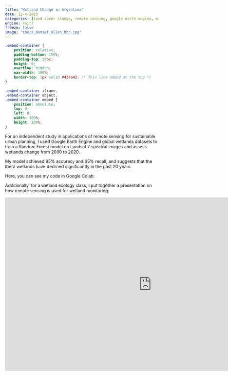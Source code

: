 ```yaml
---
title: "Wetland Change in Argentina"
date: 12-4-2023
categories: [land cover change, remote sensing, google earth engine, machine learning, global south]
engine: knitr
freeze: false
image: "ibera_daniel_allen_bbc.jpg"
---
```

```css
.embed-container {
    position: relative;
    padding-bottom: 150%;
    padding-top: 20px;
    height: 0;
    overflow: hidden;
    max-width: 100%;
    border-top: 1px solid #434a42; /* Thin line added at the top */
}

.embed-container iframe,
.embed-container object,
.embed-container embed {
    position: absolute;
    top: 0;
    left: 0;
    width: 100%;
    height: 100%;
}
```

For an independent study in applications of remote sensing for sustainable urban planning, I used Google Earth Engine and global wetlands datasets to train a Random Forest model on Landsat 7 spectral images and assess wetlands change from 2000 to 2020.

My model achieved 95% accuracy and 65% recall, and suggests that the Iberá wetlands have declined significantly in the past 20 years.

Here, you can see my code in Google Colab:
```{=html}
<div class="embed-container">
<script src="https://gist.github.com/nlebovits/51cab9ed4c6f08575ecee29e705247f3.js" style="border: 2px"></script>
</div>
```

Additionally, for a wetland ecology class, I put together a presentation on how remote sensing is used for wetland monitoring:


```{=html}
<!-- No changes needed for the embed-container -->
<div class="embed-container">
  <iframe src="https://docs.google.com/presentation/d/e/2PACX-1vR8dwDLGbSeJOvJuAvpfZRRWk5VoIu3mBi4IAJ73Qv-vEKVVdWBSz2VHavzRsoH9NVZmGeJpWDQnqaA/embed?start=false&loop=false&delayms=5000" frameborder="0" width="960" height="569" allowfullscreen="true" mozallowfullscreen="true" webkitallowfullscreen="true"></iframe>
</div>
```